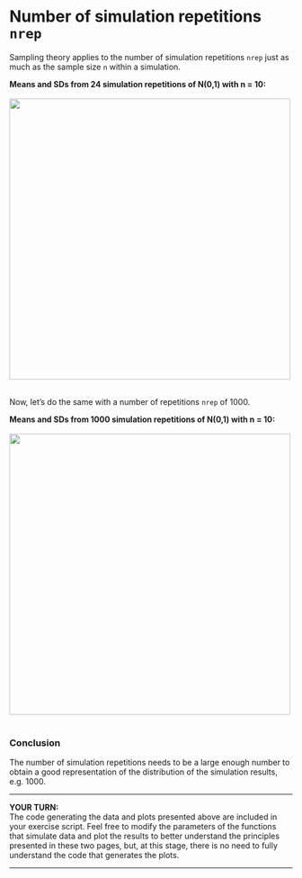 # Number of simulation repetitions `nrep`

Sampling theory applies to the number of simulation repetitions `nrep` just as much as the sample size `n` within a simulation.

**Means and SDs from 24 simulation repetitions of N(0,1) with n = 10:**  
<br/>
<img src="../assets/musd-24-10-N01.png" width="500">  
<br/>

Now, let's do the same with a number of repetitions `nrep` of 1000.  

**Means and SDs from 1000 simulation repetitions of N(0,1) with n = 10:**   
<br/>
<img src="../assets/1000hist10N01.png" width="500">  
<br/>


### Conclusion  

The number of simulation repetitions needs to be a large enough number to obtain a good representation of the distribution of the simulation results, e.g. 1000. 

***

**YOUR TURN:**  
The code generating the data and plots presented above are included in your exercise script. Feel free to modify the parameters of the functions that simulate data and plot the results to better understand the principles presented in these two pages, but, at this stage, there is no need to fully understand the code that generates the plots.

***

